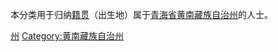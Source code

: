 {{Catnav|頁面分類|各種主題的頁面分類|依中国各省来作的分类|各地中国人|青海人}}
{{Catnav|頁面分類|人物|各國人物|中国人|各地中国人|青海人}}

本分类用于归纳[[籍贯|籍贯]]（出生地）属于[[青海省|青海省]][[黄南藏族自治州|黄南藏族自治州]]的人士。

[[Category:青海人|州]]
[[Category:黄南藏族自治州|Category:黄南藏族自治州]]